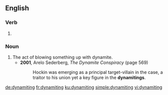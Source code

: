 ==English==

===Verb===
{{head|en|present participle}}

# {{present participle of|dynamite|lang=en}}

===Noun===
{{en-noun}}

# The act of blowing something up with dynamite.
#* '''2001''', Arelo Sederberg, ''The Dynamite Conspiracy'' (page 569)
#*: Hockin was emerging as a principal target-villain in the case, a traitor to his union yet a key figure in the '''dynamitings'''.

[[de:dynamiting]]
[[fr:dynamiting]]
[[ku:dynamiting]]
[[simple:dynamiting]]
[[vi:dynamiting]]